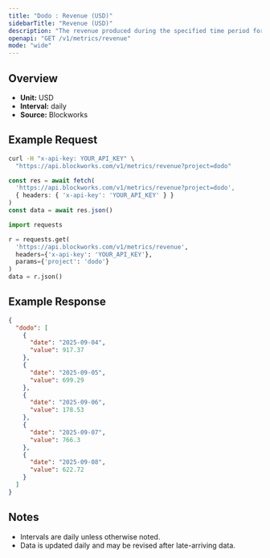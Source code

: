 ```yaml
---
title: "Dodo : Revenue (USD)"
sidebarTitle: "Revenue (USD)"
description: "The revenue produced during the specified time period for given project."
openapi: "GET /v1/metrics/revenue"
mode: "wide"
---
```


## Overview

- **Unit:** USD
- **Interval:** daily
- **Source:** Blockworks

## Example Request

<CodeGroup>

```bash cURL
curl -H "x-api-key: YOUR_API_KEY" \
  "https://api.blockworks.com/v1/metrics/revenue?project=dodo"
```

```typescript TypeScript
const res = await fetch(
  'https://api.blockworks.com/v1/metrics/revenue?project=dodo',
  { headers: { 'x-api-key': 'YOUR_API_KEY' } }
)
const data = await res.json()
```

```python Python
import requests

r = requests.get(
  'https://api.blockworks.com/v1/metrics/revenue',
  headers={'x-api-key': 'YOUR_API_KEY'},
  params={'project': 'dodo'}
)
data = r.json()
```

</CodeGroup>

## Example Response

```json
{
  "dodo": [
    {
      "date": "2025-09-04",
      "value": 917.37
    },
    {
      "date": "2025-09-05",
      "value": 699.29
    },
    {
      "date": "2025-09-06",
      "value": 178.53
    },
    {
      "date": "2025-09-07",
      "value": 766.3
    },
    {
      "date": "2025-09-08",
      "value": 622.72
    }
  ]
}
```

## Notes
- Intervals are daily unless otherwise noted.
- Data is updated daily and may be revised after late-arriving data.
